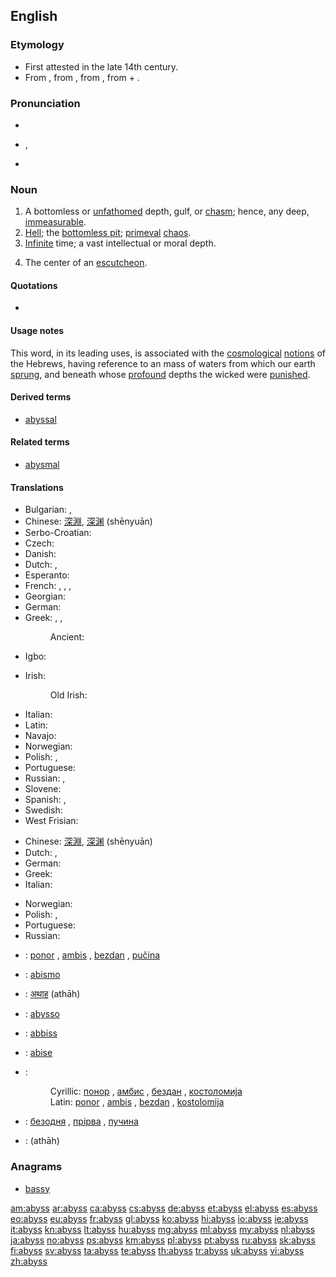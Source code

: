 ==English==
{{rfc-auto}}

===Etymology===
* First attested in the late 14th century.
* From {{etyl|enm}} {{term|abissus|lang=enm}}, from {{etyl|LL.}} {{term|abyssus||a bottomless gulf|lang=la}}, from {{etyl|grc}} {{term|sc=polytonic|ἄβυσσος||tr=abyssos|bottomless|lang=grc}}, from {{term|sc=polytonic|ἀ-||tr=a-|not|lang=grc}}+ {{term|sc=polytonic|βυσσός||tr=bysso|depth|lang=grc}}.

===Pronunciation===
* {{rhymes|ɪs}}
* {{enPR|ə-bĭs'}}, {{IPA|/ə.ˈbɪs/}} {{X-SAMPA|/@"bIs/}}
* {{audio|en-us-abyss.ogg|Audio (US)}}

===Noun===
{{en-noun|es}}

# A bottomless or [[unfathomed]] depth, gulf, or [[chasm]]; hence, any deep, [[immeasurable]].
# [[hell|Hell]]; the [[bottomless pit]]; [[primeval]] [[chaos]].
# [[infinite|Infinite]] time; a vast intellectual or moral depth.
# {{context|heraldry}} The center of an [[escutcheon]].

====Quotations====
* {{seeCites}}

====Usage notes====
This word, in its leading uses, is associated with the [[cosmological]] [[notions]] of the Hebrews, having reference to an {{term|illimitable}} mass of waters from which our earth [[sprung]], and beneath whose [[profound]] depths the wicked were [[punished]].

====Derived terms====
* [[abyssal]]

====Related terms====
* [[abysmal]]

====Translations====
{{trans-top|a bottomless or unfathomed depth}}
* Bulgarian: {{t+|bg|бездна}},  {{t+|bg|пропаст}}
* Chinese: [[深淵]], [[深渊]] (shēnyuān)
* Serbo-Croatian: {{t|sh|bezdan|m}}
* Czech: {{t+|cs|propast|f}}
* Danish: {{t-|da|afgrund|c}}
* Dutch: {{t+|nl|afgrond|m}}, {{t+|nl|ravijn|n}}
* Esperanto: {{t+|eo|abismo|xs=Esperanto}}
* French: {{t+|fr|précipice|m}}, {{t+|fr|abysse|m}}, {{t+|fr|abîme|m}}, {{t+|fr|gouffre|m}}
* Georgian: {{t-|ka|უფსკრული|sc=Geor}}
* German: {{t+|de|Abgrund|m}}
* Greek: {{t+|el|άβυσσος|f|tr=ávyssos|sc=Grek}}, {{t+|el|τάρταρα|n|p|tr=tártara|sc=Grek}}, {{t+|el|χάος|n|tr=cháos|sc=Grek}}
*: Ancient: {{tø|grc|ἄβυσσος|tr=abussos|sc=polytonic}}
* Igbo: {{tø|ig|mgbùlùgùdù}}
{{trans-mid}}
* Irish: {{t-|ga|aibhéis|f}}
*: Old Irish: {{tø|sga|abis}}
* Italian: {{t+|it|abisso|m}}
* Latin: {{t-|la|vorago|f|alt=vorāgō}}
* Navajo: {{tø|nv|doo nihonítʼį́ʼgóó ahoodzą́}}
* Norwegian: {{t+|no|avgrunn|m}}
* Polish: {{t+|pl|otchłań|f}}, {{t+|pl|przepaść|f}}
* Portuguese: {{t+|pt|abismo|m}}
* Russian: {{t+|ru|бездна|f|tr=bézdna}}, {{t+|ru|пучина|f|tr=pučína}} {{qualifier|sea}}
* Slovene: {{t+|sl|brezno|n}}
* Spanish: {{t+|es|abismo|m}}, {{t+|es|sima|f}}
* Swedish: {{t+|sv|avgrund}}
* West Frisian: {{t-|fy|ôfgrûn|c|xs=West Frisian}}
{{trans-bottom}}

{{trans-top|infinite time; a vast intellectual or moral depth}}
* Chinese: [[深淵]], [[深渊]] (shēnyuān)
* Dutch: {{t+|nl|afgrond|m}}, {{t+|nl|kloof|m|f}}
* German: {{t+|de|Abgrund|m}}
* Greek: {{t+|el|άβυσσος|f|tr=ávyssos|sc=Grek}}
* Italian: {{t+|it|abisso|m}}
{{trans-mid}}
* Norwegian: {{t+|no|avgrunn|m}}
* Polish: {{t+|pl|otchłań|f}}, {{t+|pl|przepaść|f}}
* Portuguese: {{t+|pt|abismo|m}}
* Russian: {{t+|ru|бездна|f|tr=bézdna}}
{{trans-bottom}}

{{checktrans-top}}
* {{ttbc|sh}}: [[ponor]] {{m}}, [[ambis]] {{m}}, [[bezdan]] {{m}}, [[pučina]] {{f}}
* {{ttbc|eo}}: [[abismo]]
* {{ttbc|hi}}: [[अथाह]] (athāh) {{m}}
* {{ttbc|ia}}: [[abysso]]
{{trans-mid}}
* {{ttbc|mt}}: [[abbiss]] {{f}}
* {{ttbc|nov}}: [[abise]]
* {{ttbc|sh}}:
*: Cyrillic: [[понор]] {{m}}, [[амбис]] {{m}}, [[бездан]] {{m}}, [[костоломија]] {{f}}
*: Latin: [[ponor]] {{m}}, [[ambis]] {{m}}, [[bezdan]] {{m}}, [[kostolomija]] {{f}}
* {{ttbc|uk}}: [[безодня]] {{f}}, [[прірва]] {{f}}, [[пучина]] {{f}}
* {{ttbc|ur}}: {{ur-Arab|[[اتھاہ]]}} (athāh) {{m}}
{{trans-bottom}}

===Anagrams===
* [[bassy#English|bassy]]

[[am:abyss]]
[[ar:abyss]]
[[ca:abyss]]
[[cs:abyss]]
[[de:abyss]]
[[et:abyss]]
[[el:abyss]]
[[es:abyss]]
[[eo:abyss]]
[[eu:abyss]]
[[fr:abyss]]
[[gl:abyss]]
[[ko:abyss]]
[[hi:abyss]]
[[io:abyss]]
[[ie:abyss]]
[[it:abyss]]
[[kn:abyss]]
[[lt:abyss]]
[[hu:abyss]]
[[mg:abyss]]
[[ml:abyss]]
[[my:abyss]]
[[nl:abyss]]
[[ja:abyss]]
[[no:abyss]]
[[ps:abyss]]
[[km:abyss]]
[[pl:abyss]]
[[pt:abyss]]
[[ru:abyss]]
[[sk:abyss]]
[[fi:abyss]]
[[sv:abyss]]
[[ta:abyss]]
[[te:abyss]]
[[th:abyss]]
[[tr:abyss]]
[[uk:abyss]]
[[vi:abyss]]
[[zh:abyss]]